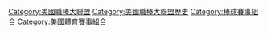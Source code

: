 [[Category:美國職棒大聯盟|Category:美國職棒大聯盟]]
[[Category:美國職棒大聯盟歷史|Category:美國職棒大聯盟歷史]]
[[Category:棒球賽事組合|Category:棒球賽事組合]]
[[Category:美國體育賽事組合|Category:美國體育賽事組合]]